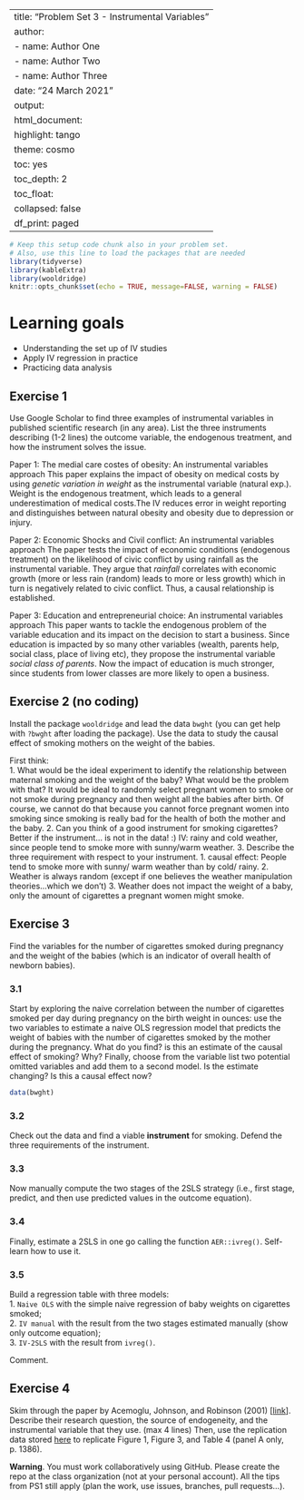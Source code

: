 
---
title: "Problem Set 3 - Instrumental Variables"
author: 
- name: Author One
- name: Author Two
- name: Author Three
date: "24 March 2021"
output:
  html_document:
    highlight: tango
    theme: cosmo
    toc: yes
    toc_depth: 2
    toc_float:
      collapsed: false
    df_print: paged
---

```r
# Keep this setup code chunk also in your problem set.
# Also, use this line to load the packages that are needed
library(tidyverse)
library(kableExtra)
library(wooldridge)
knitr::opts_chunk$set(echo = TRUE, message=FALSE, warning = FALSE)
```


# Learning goals

- Understanding the set up of IV studies
- Apply IV regression in practice
- Practicing data analysis


## Exercise 1

Use Google Scholar to find three examples of instrumental variables in published scientific research (in any area). List the three instruments describing (1-2 lines) the outcome variable, the endogenous treatment, and how the instrument solves the issue. 

Paper 1: The medial care costes of obesity: An instrumental variables approach
This paper explains the impact of obesity on medical costs by using *genetic variation in weight* as the instrumental variable (natural exp.). Weight is the endogenous treatment, which leads to a general underestimation of medical costs.The IV reduces error in weight reporting and distinguishes between natural obesity and obesity due to depression or injury. 

Paper 2: Economic Shocks and Civil conflict: An instrumental variables approach
The paper tests the impact of economic conditions (endogenous treatment) on the likelihood of civic conflict by using rainfall as the instrumental variable. They argue that *rainfall* correlates with economic growth (more or less rain (random) leads to more or less growth) which in turn is negatively related to civic conflict. Thus, a causal relationship is established.

Paper 3: Education and entrepreneurial choice: An instrumental variables approach
This paper wants to tackle the endogenous problem of the variable education and its impact on the decision to start a business. Since education is impacted by so many other variables (wealth, parents help, social class, place of living etc), they propose the instrumental variable *social class of parents*. Now the impact of education is much stronger, since students from lower classes are more likely to open a business. 

## Exercise 2 (no coding)

Install the package `wooldridge` and lead the data `bwght` (you can get help with `?bwght` after loading the package). Use the data to study the causal effect of smoking mothers on the weight of the babies. 

First think:   
1. What would be the ideal experiment to identify the relationship between maternal smoking and the weight of the baby? What would be the problem with that?
It would be ideal to randomly select pregnant women to smoke or not smoke during pregnancy and then weight all the babies after birth. Of course, we cannot do that because you cannot force pregnant women into smoking since smoking is really bad for the health of both the mother and the baby.
2. Can you think of a good instrument for smoking cigarettes? Better if the instrument... is not in the data! :)
IV: rainy and cold weather, since people tend to smoke more with sunny/warm weather. 
3. Describe the three requirement with respect to your instrument. 
1. causal effect: People tend to smoke more with sunny/ warm weather than by cold/ rainy.
2. Weather is always random (except if one believes the weather manipulation theories...which we don't)
3. Weather does not impact the weight of a baby, only the amount of cigarettes a pregnant women might smoke.

## Exercise 3
Find the variables for the number of cigarettes smoked during pregnancy and the weight of the babies (which is an indicator of overall health of newborn babies). 

### 3.1
Start by exploring the naive correlation between the number of cigarettes smoked per day during pregnancy on the birth weight in ounces: use the two variables to estimate a naive OLS regression model that predicts the weight of babies with the number of cigarettes smoked by the mother during the pregnancy. What do you find? is this an estimate of the causal effect of smoking? Why? Finally, choose from the variable list two potential omitted variables and add them to a second model. Is the estimate changing? Is this a causal effect now?
```r
data(bwght)

```

### 3.2
Check out the data and find a viable **instrument** for smoking. 
Defend the three requirements of the instrument.

### 3.3
Now manually compute the two stages of the 2SLS strategy (i.e., first stage, predict, and then use predicted values in the outcome equation).

### 3.4
Finally, estimate a 2SLS in one go calling the function `AER::ivreg()`. Self-learn how to use it. 

### 3.5 
Build a regression table with three models:  
1. `Naive OLS` with the simple naive regression of baby weights on cigarettes smoked;  
2. `IV manual` with the result from the two stages estimated manually (show only outcome equation);  
3. `IV-2SLS` with the result from `ivreg()`. 

Comment. 

## Exercise 4 

Skim through the paper by Acemoglu, Johnson, and Robinson (2001) [[link](https://www.aeaweb.org/articles?id=10.1257/aer.91.5.1369)]. Describe their research question, the source of endogeneity, and the instrumental variable that they use. (max 4 lines) Then, use the replication data stored [here](https://www.openicpsr.org/openicpsr/project/112564/version/V1/view?path=/openicpsr/112564/fcr:versions/V1/Acemoglu-Johnson-and-Robinson-datafiles&type=folder) to replicate Figure 1, Figure 3, and Table 4 (panel A only, p. 1386). 

**Warning**. You must work collaboratively using GitHub. Please create the repo at the class organization (not at your personal account). All the tips from PS1 still apply (plan the work, use issues, branches, pull requests...). 

